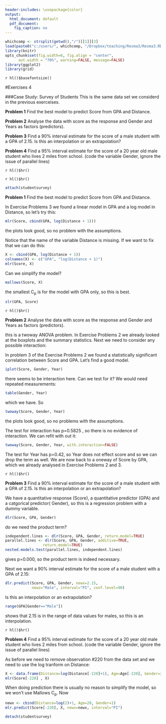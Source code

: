 ```yaml
---
header-includes: \usepackage{color}
output:
  html_document: default
  pdf_document:
    fig_caption: no
---
```

<style>
table, th, td { text-align:right; }
th, td {padding: 10px;}
</style>

```r
whichcomp <- strsplit(getwd(),"/")[[1]][3]
load(paste0("c:/users/", whichcomp, "/Dropbox/teaching/Resma3/Resma3.RData"))
library(knitr)
opts_chunk$set(fig.width=6, fig.align = "center", 
      out.width = "70%", warning=FALSE, message=FALSE)
library(ggplot2)
library(grid)
```
`r hl()$basefontsize()`

#Exercises 4

###Case Study: Survey of Students
This is the same data set we considerd in the previous exerceises. 

**Problem 1** Find the best model to predict Score from GPA and Distance.

**Problem 2** Analyse the data with score as the response and Gender and Years as factors (predictors).
  
**Problem 3** Find a 90% interval estimate for the score of a male student with a GPA of 2.15. Is this an interpolation or an extrapolation?

**Problem 4** Find a 95% interval estimate for the score of a 20 year old male student who lives 2 miles from school. (code the variable Gender, ignore the issue of parallel lines)

`r hl()$hr()`

`r hl()$hr()` 

```r
attach(studentsurvey) 
```

**Problem 1** Find the best model to predict Score from GPA and Distance.

In  Exercise Problems 3 we found a linear model in GPA and a log model in Distance, so let's try this:

```r
mlr(Score, cbind(GPA, log(Distance + 1)))
```

the plots look good, so no problem with the assumptions.

Notice that the name of the variable Distance is missing. If we want to fix that we can do this:

```r
X <- cbind(GPA, log(Distance + 1))
colnames(X) <- c("GPA", "log(Distance + 1)") 
mlr(Score, X)
```

Can we simplify the model?

```r
mallows(Score, X)
```

the smallest C~p~ is for the model with GPA only, so this is best. 

```r
slr(GPA, Score) 
```

`r hl()$hr()`

**Problem 2** Analyse the data with score as the response and Gender and Years as factors (predictors).

this is a twoway ANOVA problem. In Exercise Problems 2 we already looked at the boxplots and the summary statistics. Next we need to consider any possible interaction: 

In problem 3 of the Exercise Problems 2 we  found a statistically significant correlation between Score and GPA. Let's find a good model. 

```r
iplot(Score, Gender, Year)
```

there seems to be interaction here. Can we test for it? We would need repeated measurements:
```r
table(Gender, Year)
```

which we have. So

```r
twoway(Score, Gender, Year) 
```

the plots look good, so no problems with the assumptions. 

The test for interaction has p=0.5825 , so there is no evidence of interaction. We can refit with out it:

```r
twoway(Score, Gender, Year, with.interaction=FALSE) 
```

The test for Year has p=0.42, so Year does not effect score and so we can drop the term as well. We are now back to a oneway of Score by GPA, which we already analysed in Exercise Problems 2 and 3. 

`r hl()$hr()`

**Problem 3**  Find a 90% interval estimate for the score of a male student with a GPA of 2.15. Is this an interpolation or an extrapolation?

We have a quantitative response (Score), a quantitative predictor (GPA) and a catgorical predictor( Gender), so this is a regression problem with a dummy variable. 
 
```r
dlr(Score, GPA, Gender)
```

do we need the product term?

```r
independent.lines <- dlr(Score, GPA, Gender, return.model=TRUE)
parallel.lines <- dlr(Score, GPA, Gender, additive=TRUE,
                 return.model=TRUE)
nested.models.test(parallel.lines, independent.lines)
```

gives p=0.000, so the product term is indeed necessary.

Next we want a 90% interval estimate for the score of a male student with a GPA of 2.15:

```r
dlr.predict(Score, GPA, Gender, newx=2.15, 
            newz="Male", interval="PI", conf.level=90)
```

Is this an interpolation or an extrapolation?

```r
range(GPA[Gender=="Male"])
```

shows that 2.15 is in the range of data values for males, so this is an interpolation. 

`r hl()$hr()`

**Problem 4** Find a 95% interval estimate for the score of a 20 year old male student who lives 2 miles from school. (code the variable Gender, ignore the issue of parallel lines)

As before we need to remove observation #220 from the data set and we need to use the log tranform on Distance:

```r
X <- data.frame(Distance=log(Distance[-220]+1), Age=Age[-220], Gender=ifelse(Gender[-220]=="Male", 1, 0))
mlr(Score[-220] , X) 
```

When doing prediction there is usually no reason to simplify the model, so we won't use Mallows C~p~. Now

```r
newx <- cbind(Distance=log(2)+1, Age=20, Gender=1)
mlr.predict(Score[-220], X, newx=newx, interval="PI")
```


```r
detach(studentsurvey)
```
